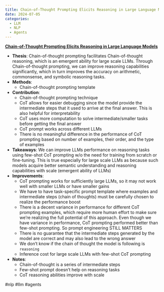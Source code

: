 ```yaml
---
title: Chain-of-Thought Prompting Elicits Reasoning in Large Language Models
date: 2024-07-05
categories:
  - LLM
  - NLP
  - Agents
---
```

**[Chain-of-Thought Prompting Elicits Reasoning in Large Language Models](http://arxiv.org/abs/2201.11903)**

- **Thesis**: Chain-of-thought prompting facilitates Chain-of-thought
reasoning, which is an emergent ability for large scale LLMs. Through
Chain-of-thought prompting, we can improve reasoning capabilities
significantly, which in turn improves the accuracy on arithmetic, commonsense,
and symbolic reasoning tasks.
- **Methods**:
    - Chain-of-thought prompting template
- **Contribution**:
    - Chain-of-thought prompting technique
    - CoT allows for easier debugging since the model provide the intermediate
      steps that it used to arrive at the final answer. This is also helpful
    for interpretability
    - CoT uses more computation to solve intermediate/smaller tasks before
    getting the final answer
    - CoT prompt works across different LLMs
    - There is no meaningful difference in the performance of CoT prompting
    based on number of examples, their order, and the type of examples
- **Takeaways**: We can improve LLMs performance on reasoning tasks using
few-shot CoT prompting w/o the need for training from scratch or fine-tuning.
This is true especially for large scale LLMs as because such models acquire 
better semantic understanding and reasoning capabilities with scale (emergent 
ability of LLMs)
- **Improvements**:
    - CoT prompting works for sufficiently large LLMs, so it may not work well
      with smaller LLMs or have smaller gains
    - We have to have task-specific prompt template where examples and
    intermediate steps (chain of thoughts) must be carefully chosen to realize
    the performance boost
    - There is a decent variance in performance for different CoT prompting
    examples, which require more human effort to make sure we're realizing the
    full potential of this approach. Even though we have variance in
    performance, CoT prompting performed better than few-shot prompting. So
    prompt engineering STILL MATTERS
    - There is no guarantee that the intermediate steps generated by the model
      are correct and may also lead to the wrong answer
    - We don't know if the chain of thought the model is following is `reasoning`
    - Inference cost for large scale LLMs with few-shot CoT prompting
- **Notes**:
    - Chain-of-thought is a series of intermediate steps
    - Few-shot prompt doesn't help on reasoning tasks
    - CoT reasoning abilities improve with scale

#nlp #llm #agents
